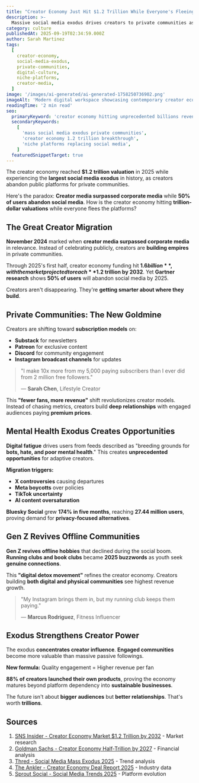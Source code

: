 ```yaml
---
title: "Creator Economy Just Hit $1.2 Trillion While Everyone's Fleeing Social Media - Here's What's Really Happening"
description: >-
  Massive social media exodus drives creators to private communities as the industry reaches unprecedented $1.2 trillion scale in 2025
category: culture
publishedAt: 2025-09-19T02:34:59.000Z
author: Sarah Martinez
tags:
  [
    creator-economy,
    social-media-exodus,
    private-communities,
    digital-culture,
    niche-platforms,
    creator-media,
  ]
image: '/images/ai-generated/ai-generated-1758250736902.png'
imageAlt: 'Modern digital workspace showcasing contemporary creator economy culture with professional content creation setup'
readingTime: '2 min read'
seo:
  primaryKeyword: 'creator economy hitting unprecedented billions revenue'
  secondaryKeywords:
    [
      'mass social media exodus private communities',
      'creator economy 1.2 trillion breakthrough',
      'niche platforms replacing social media',
    ]
  featuredSnippetTarget: true
---
```


The creator economy reached **$1.2 trillion valuation** in 2025 while experiencing the **largest social media exodus** in history, as creators abandon public platforms for private communities.

Here's the paradox: **Creator media surpassed corporate media** while **50% of users abandon social media**. How is the creator economy hitting **trillion-dollar valuations** while everyone flees the platforms?

## The Great Creator Migration

**November 2024** marked when **creator media surpassed corporate media** in relevance. Instead of celebrating publicly, creators are **building empires** in private communities.

Through 2025's first half, creator economy funding hit **$1.6 billion**, with the market projected to reach **$1.2 trillion by 2032**. Yet **Gartner research** shows **50% of users** will abandon social media by 2025.

Creators aren't disappearing. They're **getting smarter about where they build**.

## Private Communities: The New Goldmine

Creators are shifting toward **subscription models** on:

- **Substack** for newsletters
- **Patreon** for exclusive content
- **Discord** for community engagement
- **Instagram broadcast channels** for updates

> "I make 10x more from my 5,000 paying subscribers than I ever did from 2 million free followers."
>
> — **Sarah Chen**, Lifestyle Creator

This **"fewer fans, more revenue"** shift revolutionizes creator models. Instead of chasing metrics, creators build **deep relationships** with engaged audiences paying **premium prices**.

## Mental Health Exodus Creates Opportunities

**Digital fatigue** drives users from feeds described as "breeding grounds for **bots, hate, and poor mental health**." This creates **unprecedented opportunities** for adaptive creators.

**Migration triggers:**
- **X controversies** causing departures
- **Meta boycotts** over policies
- **TikTok uncertainty**
- **AI content oversaturation**

**Bluesky Social** grew **174% in five months**, reaching **27.44 million users**, proving demand for **privacy-focused alternatives**.

## Gen Z Revives Offline Communities

**Gen Z revives offline hobbies** that declined during the social boom. **Running clubs and book clubs** became **2025 buzzwords** as youth seek **genuine connections**.

This **"digital detox movement"** refines the creator economy. Creators building **both digital and physical communities** see highest revenue growth.

> "My Instagram brings them in, but my running club keeps them paying."
>
> — **Marcus Rodriguez**, Fitness Influencer

## Exodus Strengthens Creator Power

The exodus **concentrates creator influence**. **Engaged communities** become more valuable than massive passive followings.

**New formula:** Quality engagement = Higher revenue per fan

**88% of creators launched their own products**, proving the economy matures beyond platform dependency into **sustainable businesses**.

The future isn't about **bigger audiences** but **better relationships**. That's worth **trillions**.

## Sources

1. [SNS Insider - Creator Economy Market $1.2 Trillion by 2032](https://www.globenewswire.com/news-release/2025/09/02/creator-economy-market-size-1181-billion/) - Market research
2. [Goldman Sachs - Creator Economy Half-Trillion by 2027](https://www.goldmansachs.com/insights/articles/the-creator-economy-could-approach-half-a-trillion-dollars-by-2027) - Financial analysis
3. [Thred - Social Media Mass Exodus 2025](https://thred.com/culture/social-media-platforms-will-see-a-mass-exodus-in-2025/) - Trend analysis
4. [The Ankler - Creator Economy Deal Report 2025](https://theankler.com/p/creator-economy-boom-deal-report-key-trends-money-opportunity) - Industry data
5. [Sprout Social - Social Media Trends 2025](https://sproutsocial.com/insights/social-media-trends/) - Platform evolution
